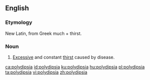 ==English==

===Etymology===
New Latin, from Greek much + thirst.

===Noun===
{{en-noun|-|s}}

# {{lb|en|medicine}} [[excessive|Excessive]] and constant [[thirst]] caused by disease.

[[ca:polydipsia]]
[[id:polydipsia]]
[[ku:polydipsia]]
[[hu:polydipsia]]
[[pl:polydipsia]]
[[ta:polydipsia]]
[[vi:polydipsia]]
[[zh:polydipsia]]